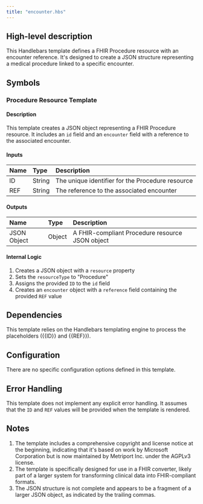```yaml
---
title: "encounter.hbs"
---
```


## High-level description
This Handlebars template defines a FHIR Procedure resource with an encounter reference. It's designed to create a JSON structure representing a medical procedure linked to a specific encounter.

## Symbols

### Procedure Resource Template
#### Description
This template creates a JSON object representing a FHIR Procedure resource. It includes an `id` field and an `encounter` field with a reference to the associated encounter.

#### Inputs
| Name | Type | Description |
|:-----|:-----|:------------|
| ID | String | The unique identifier for the Procedure resource |
| REF | String | The reference to the associated encounter |

#### Outputs
| Name | Type | Description |
|:-----|:-----|:------------|
| JSON Object | Object | A FHIR-compliant Procedure resource JSON object |

#### Internal Logic
1. Creates a JSON object with a `resource` property
2. Sets the `resourceType` to "Procedure"
3. Assigns the provided `ID` to the `id` field
4. Creates an `encounter` object with a `reference` field containing the provided `REF` value

## Dependencies
This template relies on the Handlebars templating engine to process the placeholders ({{ID}} and {{REF}}).

## Configuration
There are no specific configuration options defined in this template.

## Error Handling
This template does not implement any explicit error handling. It assumes that the `ID` and `REF` values will be provided when the template is rendered.

## Notes
1. The template includes a comprehensive copyright and license notice at the beginning, indicating that it's based on work by Microsoft Corporation but is now maintained by Metriport Inc. under the AGPLv3 license.
2. The template is specifically designed for use in a FHIR converter, likely part of a larger system for transforming clinical data into FHIR-compliant formats.
3. The JSON structure is not complete and appears to be a fragment of a larger JSON object, as indicated by the trailing commas.